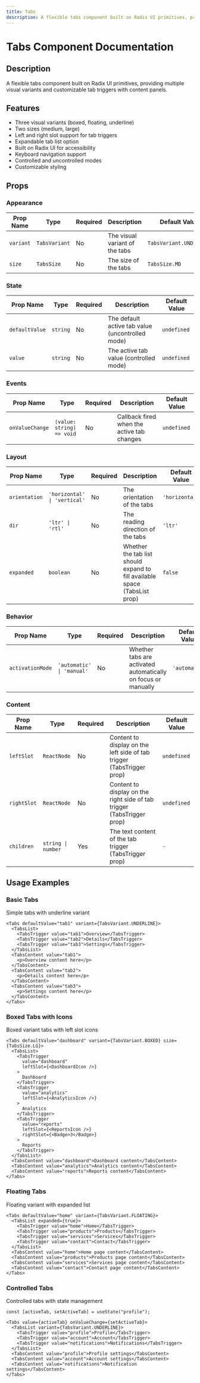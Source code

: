 ```yaml
---
title: Tabs
description: A flexible tabs component built on Radix UI primitives, providing multiple visual variants and customizable tab triggers with content panels.
---
```



# Tabs Component Documentation

## Description
A flexible tabs component built on Radix UI primitives, providing multiple visual variants and customizable tab triggers with content panels.

## Features
- Three visual variants (boxed, floating, underline)
- Two sizes (medium, large)
- Left and right slot support for tab triggers
- Expandable tab list option
- Built on Radix UI for accessibility
- Keyboard navigation support
- Controlled and uncontrolled modes
- Customizable styling

## Props

### Appearance

| Prop Name | Type | Required | Description | Default Value |
|-----------|------|----------|-------------|---------------|
| `variant` | `TabsVariant` | No | The visual variant of the tabs | `TabsVariant.UNDERLINE` |
| `size` | `TabsSize` | No | The size of the tabs | `TabsSize.MD` |

### State

| Prop Name | Type | Required | Description | Default Value |
|-----------|------|----------|-------------|---------------|
| `defaultValue` | `string` | No | The default active tab value (uncontrolled mode) | `undefined` |
| `value` | `string` | No | The active tab value (controlled mode) | `undefined` |

### Events

| Prop Name | Type | Required | Description | Default Value |
|-----------|------|----------|-------------|---------------|
| `onValueChange` | `(value: string) => void` | No | Callback fired when the active tab changes | `undefined` |

### Layout

| Prop Name | Type | Required | Description | Default Value |
|-----------|------|----------|-------------|---------------|
| `orientation` | `'horizontal' \| 'vertical'` | No | The orientation of the tabs | `'horizontal'` |
| `dir` | `'ltr' \| 'rtl'` | No | The reading direction of the tabs | `'ltr'` |
| `expanded` | `boolean` | No | Whether the tab list should expand to fill available space (TabsList prop) | `false` |

### Behavior

| Prop Name | Type | Required | Description | Default Value |
|-----------|------|----------|-------------|---------------|
| `activationMode` | `'automatic' \| 'manual'` | No | Whether tabs are activated automatically on focus or manually | `'automatic'` |

### Content

| Prop Name | Type | Required | Description | Default Value |
|-----------|------|----------|-------------|---------------|
| `leftSlot` | `ReactNode` | No | Content to display on the left side of tab trigger (TabsTrigger prop) | `undefined` |
| `rightSlot` | `ReactNode` | No | Content to display on the right side of tab trigger (TabsTrigger prop) | `undefined` |
| `children` | `string \| number` | Yes | The text content of the tab trigger (TabsTrigger prop) | `-` |

## Usage Examples

### Basic Tabs
Simple tabs with underline variant

```tsx
<Tabs defaultValue="tab1" variant={TabsVariant.UNDERLINE}>
  <TabsList>
    <TabsTrigger value="tab1">Overview</TabsTrigger>
    <TabsTrigger value="tab2">Details</TabsTrigger>
    <TabsTrigger value="tab3">Settings</TabsTrigger>
  </TabsList>
  <TabsContent value="tab1">
    <p>Overview content here</p>
  </TabsContent>
  <TabsContent value="tab2">
    <p>Details content here</p>
  </TabsContent>
  <TabsContent value="tab3">
    <p>Settings content here</p>
  </TabsContent>
</Tabs>
```

### Boxed Tabs with Icons
Boxed variant tabs with left slot icons

```tsx
<Tabs defaultValue="dashboard" variant={TabsVariant.BOXED} size={TabsSize.LG}>
  <TabsList>
    <TabsTrigger 
      value="dashboard" 
      leftSlot={<DashboardIcon />}
    >
      Dashboard
    </TabsTrigger>
    <TabsTrigger 
      value="analytics" 
      leftSlot={<AnalyticsIcon />}
    >
      Analytics
    </TabsTrigger>
    <TabsTrigger 
      value="reports" 
      leftSlot={<ReportsIcon />}
      rightSlot={<Badge>3</Badge>}
    >
      Reports
    </TabsTrigger>
  </TabsList>
  <TabsContent value="dashboard">Dashboard content</TabsContent>
  <TabsContent value="analytics">Analytics content</TabsContent>
  <TabsContent value="reports">Reports content</TabsContent>
</Tabs>
```

### Floating Tabs
Floating variant with expanded list

```tsx
<Tabs defaultValue="home" variant={TabsVariant.FLOATING}>
  <TabsList expanded={true}>
    <TabsTrigger value="home">Home</TabsTrigger>
    <TabsTrigger value="products">Products</TabsTrigger>
    <TabsTrigger value="services">Services</TabsTrigger>
    <TabsTrigger value="contact">Contact</TabsTrigger>
  </TabsList>
  <TabsContent value="home">Home page content</TabsContent>
  <TabsContent value="products">Products page content</TabsContent>
  <TabsContent value="services">Services page content</TabsContent>
  <TabsContent value="contact">Contact page content</TabsContent>
</Tabs>
```

### Controlled Tabs
Controlled tabs with state management

```tsx
const [activeTab, setActiveTab] = useState("profile");

<Tabs value={activeTab} onValueChange={setActiveTab}>
  <TabsList variant={TabsVariant.UNDERLINE}>
    <TabsTrigger value="profile">Profile</TabsTrigger>
    <TabsTrigger value="account">Account</TabsTrigger>
    <TabsTrigger value="notifications">Notifications</TabsTrigger>
  </TabsList>
  <TabsContent value="profile">Profile settings</TabsContent>
  <TabsContent value="account">Account settings</TabsContent>
  <TabsContent value="notifications">Notification settings</TabsContent>
</Tabs>
```
